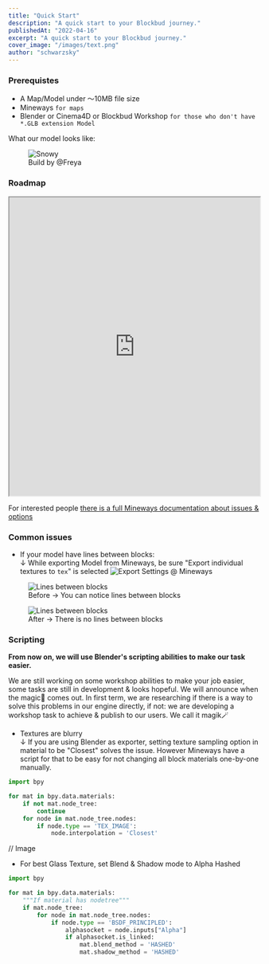 ```yaml
---
title: "Quick Start"
description: "A quick start to your Blockbud journey."
publishedAt: "2022-04-16"
excerpt: "A quick start to your Blockbud journey."
cover_image: "/images/text.png"
author: "schwarzsky"
---
```


### Prerequistes

- A Map/Model under 〜10MB file size
- Mineways `for maps`
- Blender or Cinema4D or Blockbud Workshop `for those who don't have *.GLB extension Model`

What our model looks like:

<figure>
  <img src="https://i.imgur.com/ji4cKxP.png" alt="Snowy" />
  <figcaption>Build by @Freya</figcaption>
</figure>

### Roadmap

<iframe
  width="100%"
  height="600px"
  src="https://www.figma.com/embed?embed_host=share&url=https%3A%2F%2Fwww.figma.com%2Ffile%2FZQYYxjAMLuo4keuw1EuseD%2FBlockbud---Get-Started%3Fnode-id%3D0%253A1"
  allowfullscreen
></iframe>

For interested people [there is a full Mineways documentation about issues & options](http://www.realtimerendering.com/erich/minecraft/public/mineways/mineways.html)

### Common issues

- If your model have lines between blocks:<br/>
  ↓ While exporting Model from Mineways, be sure "Export individual textures to `tex`" is selected
  <img src="https://soo.gg/u/YjdN6jSO.png" alt="Export Settings @ Mineways" />

<figure>
  <img
    src="https://images-ext-2.discordapp.net/external/pPYBnJpuQ_lSqTTFifJnNIf2Ah12NUuoo-u4-oWfl8s/https/soo.gg/u/m5Vnc307.png"
    alt="Lines between blocks"
  />
  <figcaption>Before -> You can notice lines between blocks</figcaption>
</figure>

<figure>
  <img
    src="https://images-ext-1.discordapp.net/external/gY-DjD-jywYyN9t6PmiFvYZ_dEEcNysFbpYiUETcM7o/https/soo.gg/u/qSXOsgpG.png"
    alt="Lines between blocks"
  />
  <figcaption>After -> There is no lines between blocks</figcaption>
</figure>

### Scripting

**From now on, we will use Blender's scripting abilities to make our task easier.**

We are still working on some workshop abilities to make your job easier, some tasks are still in development & looks hopeful. We will announce when the magic🧙 comes out. In first term, we are researching if there is a way to solve this problems in our engine directly, if not: we are developing a workshop task to achieve & publish to our users. We call it magik🪄

- Textures are blurry<br/>
  ↓ If you are using Blender as exporter, setting texture sampling option in material to be "Closest" solves the issue. However Mineways have a script for that to be easy for not changing all block materials one-by-one manually.

```py
import bpy

for mat in bpy.data.materials:
    if not mat.node_tree:
        continue
    for node in mat.node_tree.nodes:
        if node.type == 'TEX_IMAGE':
            node.interpolation = 'Closest'
```

// Image

- For best Glass Texture, set Blend & Shadow mode to Alpha Hashed

```py
import bpy

for mat in bpy.data.materials:
    """If material has nodetree"""
    if mat.node_tree:
        for node in mat.node_tree.nodes:
            if node.type == 'BSDF_PRINCIPLED':
                alphasocket = node.inputs["Alpha"]
                if alphasocket.is_linked:
                    mat.blend_method = 'HASHED'
                    mat.shadow_method = 'HASHED'
```
